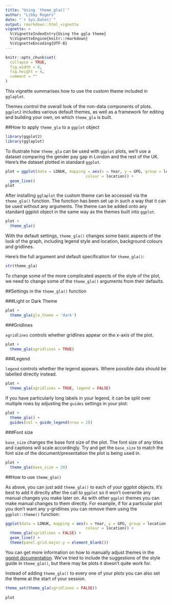 ```yaml
---
title: "Using `theme_gla()`"
author: "Libby Rogers"
date: "`r Sys.Date()`"
output: rmarkdown::html_vignette
vignette: >
  %\VignetteIndexEntry{Using the ggla theme}
  %\VignetteEngine{knitr::rmarkdown}
  %\VignetteEncoding{UTF-8}
---
```


```r
knitr::opts_chunk$set(
  collapse = TRUE,
  fig.width = 6,
  fig.height = 4,
  comment = ""
)
```

This vignette summarises how to use the custom theme included in `gglaplot`.

Themes control the overall look of the non-data components of plots. `ggplot2` includes various default themes, as well as a framework for editing and building your own, on which `theme_gla` is built.

##How to apply  `theme_gla` to a `ggplot` object


```r
library(ggplot2)
library(gglaplot)
```

To illustrate how `theme_gla` can be used with `ggplot` plots, we'll use a dataset comparing the gender pay gap in London and the rest of the UK. Here's the dataset plotted in standard `ggplot`.



```r
plot = ggplot(data = LDNUK, mapping = aes(x = Year, y = GPG, group = location, 
                                   colour = location)) +
  geom_line()
plot
```


After installing `gglaplot` the custom theme can be accessed via the `theme_gla()` function.
The function has been set up in such a way that it can be used without any arguments. The theme can be added onto any standard ggplot object in the same way as the themes built into `ggplot`.


```r
plot + 
  theme_gla()
```

With the default settings, `theme_gla()` changes some basic aspects of the look of the graph, including legend style and location, background colours and gridlines.

Here's the full argument and default specification for `theme_gla()`:

```r
str(theme_gla)
```

To change some of the more complicated aspects of the style of the plot, we need to change some of the `theme_gla()` arguments from their defaults.

##Settings in the `theme_gla()` function

###Light or Dark Theme


```r
plot + 
  theme_gla(gla_theme = 'dark')
```

###Gridlines

`xgridlines` controls whether gridlines appear on the x-axis of the plot.

```r
plot +
  theme_gla(xgridlines = TRUE)
```


###Legend

`legend` controls whether the legend appears. Where possible data should be labelled directly instead.

```r
plot +
  theme_gla(xgridlines = TRUE, legend = FALSE)
```

If you have particularly long labels in your legend, it can be split over multiple rows by adjusting the `guides` settings in your plot:

```r
plot +
  theme_gla() + 
  guides(col = guide_legend(nrow = 2))
```


###Font size

`base_size` changes the base font size of the plot. The font size of any titles and captions will scale accordingly. Try and get the `base_size` to match the font size of the document/presentation the plot is being used in.

```r
plot +
  theme_gla(base_size = 20)
```

##How to use `theme_gla()`

As above, you can just add `theme_gla()` to each of your ggplot objects. It's best to add it directly after the call to `ggplot` so it won't overwrite any manual changes you make later on. As with other `ggplot` themes you can make manual changes to them directly. For example, if for a particular plot you don't want any y-gridlines you can remove them using the `ggplot::theme()` function:

```r
ggplot(data = LDNUK, mapping = aes(x = Year, y = GPG, group = location, 
                                   colour = location)) +
  theme_gla(xgridlines = FALSE) +
  geom_line() +
  theme(panel.grid.major.y = element_blank())
```

You can get more information on how to manually adjust themes in the [ggplot documentation](https://ggplot2.tidyverse.org/reference/theme.html). We've tried to include the suggestions of the style guide in `theme_gla()`, but there may be plots it doesn't quite work for.

Instead of adding `theme_gla()` to every one of your plots you can also set the theme at the start of your session.

```r
theme_set(theme_gla(xgridlines = FALSE))
          
plot
```





